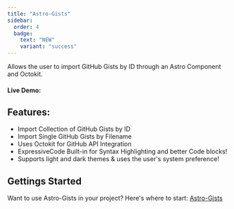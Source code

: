 ```yaml
---
title: "Astro-Gists"
sidebar:
  order: 4
  badge: 
    text: "NEW"
    variant: "success"
---
```


<MXYZIntegration title="@matthiesenxyz/astro-gists" githubIntegrationURL='https://github.com/MatthiesenXYZ/astro-gists/tree/main/package'/>

Allows the user to import GitHub Gists by ID through an Astro Component and Octokit.

#### Live Demo:
<GetGist gistId="cce7f3f1d9322710be8196aa344186ba" filename="hello.md"/>

## Features:
- Import Collection of GitHub Gists by ID
- Import Single GitHub Gists by Filename
- Uses Octokit for GitHub API Integration
- ExpressiveCode Built-in for Syntax Highlighting and better Code blocks!
- Supports light and dark themes & uses the user's system preference!

## Gettings Started

Want to use Astro-Gists in your project? Here's where to start: [Astro-Gists](https://github.com/MatthiesenXYZ/astro-gists/blob/main/package/README.md)